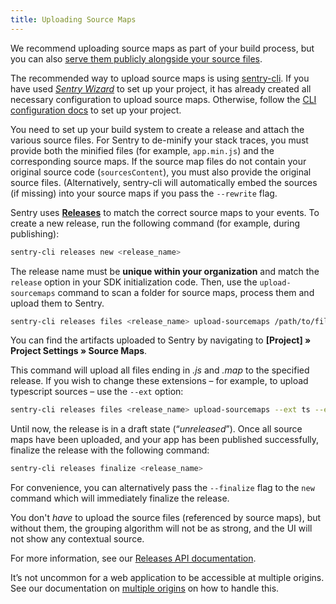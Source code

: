 ```yaml
---
title: Uploading Source Maps
---
```


We recommend uploading source maps as part of your build process, but you can also [serve them publicly alongside your source files](../hosting-publicly/).

<Note>

The recommended way to upload source maps is using [sentry-cli](/product/cli/). If you have used [_Sentry Wizard_](https://github.com/getsentry/sentry-wizard) to set up your project, it has already created all necessary configuration to upload source maps. Otherwise, follow the [CLI configuration docs](/product/cli/configuration/) to set up your project.

</Note>

You need to set up your build system to create a release and attach the various source files. For Sentry to de-minify your stack traces, you must provide both the minified files (for example, `app.min.js`) and the corresponding source maps. If the source map files do not contain your original source code (`sourcesContent`), you must also provide the original source files. (Alternatively, sentry-cli will automatically embed the sources (if missing) into your source maps if you pass the `--rewrite` flag.

Sentry uses [**Releases**](/product/releases/) to match the correct source maps to your events. To create a new release, run the following command (for example, during publishing):

```bash
sentry-cli releases new <release_name>
```

<Note>

The release name must be **unique within your organization** and match the `release` option in your SDK initialization code. Then, use the `upload-sourcemaps` command to scan a folder for source maps, process them and upload them to Sentry.

</Note>

```bash
sentry-cli releases files <release_name> upload-sourcemaps /path/to/files
```

<Note>

You can find the artifacts uploaded to Sentry by navigating to **[Project] » Project Settings » Source Maps**.

</Note>

This command will upload all files ending in _.js_ and _.map_ to the specified release. If you wish to change these extensions – for example, to upload typescript sources – use the `--ext` option:

```bash
sentry-cli releases files <release_name> upload-sourcemaps --ext ts --ext map /path/to/files
```

Until now, the release is in a draft state (“_unreleased_”). Once all source maps have been uploaded, and your app has been published successfully, finalize the release with the following command:

```bash
sentry-cli releases finalize <release_name>
```

For convenience, you can alternatively pass the `--finalize` flag to the `new` command which will immediately finalize the release.

You don't _have_ to upload the source files (referenced by source maps), but without them, the grouping algorithm will not be as strong, and the UI will not show any contextual source.

For more information, see our [Releases API documentation](/api/releases/).

It’s not uncommon for a web application to be accessible at multiple origins. See our documentation on [multiple origins](../multiple-origins/) on how to handle this.

